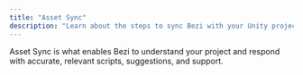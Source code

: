 ```yaml
---
title: "Asset Sync"
description: "Learn about the steps to sync Bezi with your Unity project to get customized AI assistance"
---
```


Asset Sync is what enables Bezi to understand your project and respond with accurate, relevant  scripts, suggestions, and support.
